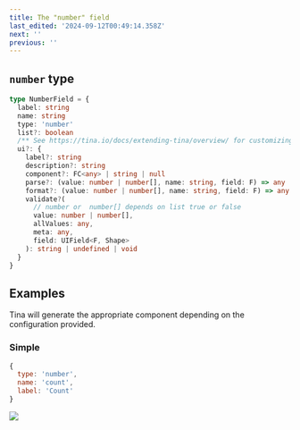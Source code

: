 ```yaml
---
title: The "number" field
last_edited: '2024-09-12T00:49:14.358Z'
next: ''
previous: ''
---
```


## `number` type

```ts
type NumberField = {
  label: string
  name: string
  type: 'number'
  list?: boolean
  /** See https://tina.io/docs/extending-tina/overview/ for customizing the UI **/
  ui?: {
    label?: string
    description?: string
    component?: FC<any> | string | null
    parse?: (value: number | number[], name: string, field: F) => any
    format?: (value: number | number[], name: string, field: F) => any
    validate?(
      // number or  number[] depends on list true or false
      value: number | number[],
      allValues: any,
      meta: any,
      field: UIField<F, Shape>
    ): string | undefined | void
  }
}
```

## Examples

Tina will generate the appropriate component depending on the configuration provided.

### Simple

```javascript
{
  type: 'number',
  name: 'count',
  label: 'Count'
}
```

![](https://res.cloudinary.com/forestry-demo/image/upload/v1722240951/Screenshot_2024-07-29_at_6.15.46_PM_hjbije.png)
